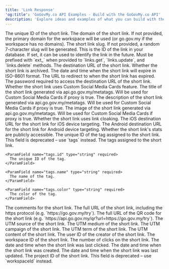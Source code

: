 ```yaml
---
title: 'Link Response'
'og:title': 'GoGovMy.co API Examples - Build with the GoGovMy.co API'
description: 'Explore ideas and examples of what you can build with the GoGovMy.co API'
---
```




<ParamField name="id" type="string" required>
  The unique ID of the short link.
</ParamField>

<ParamField name="domain" type="string" required>
  The domain of the short link. If not provided, the primary domain for the
  workspace will be used (or go.gov.my if the workspace has no domains).
</ParamField>

<ParamField name="key" type="string" required>
  The short link slug. If not provided, a random 7-character slug will be
  generated.
</ParamField>

<ParamField name="externalId" type="string | null" required>
  This is the ID of the link in your database. If set, it can be used to
  identify the link in the future. Must be prefixed with `ext_` when provided to
  `links.get`, `links.update`, and `links.delete` methods.
</ParamField>

<ParamField name="url" type="string" required>
  The destination URL of the short link.
</ParamField>

<ParamField name="archived" type="boolean" required default="false">
  Whether the short link is archived.
</ParamField>

<ParamField name="expiresAt" type="string | null" required>
  The date and time when the short link will expire in ISO-8601 format.
</ParamField>

<ParamField name="expiredUrl" type="string | null" required>
  The URL to redirect to when the short link has expired.
</ParamField>

<ParamField name="password" type="string | null" required>
  The password required to access the destination URL of the short link.
</ParamField>

<ParamField name="proxy" type="boolean" required default="false">
  Whether the short link uses Custom Social Media Cards feature.
</ParamField>

<ParamField name="title" type="string | null" required>
  The title of the short link generated via api.go.gov.my/metatags. Will be used
  for Custom Social Media Cards if proxy is true.
</ParamField>

<ParamField name="description" type="string | null" required>
  The description of the short link generated via api.go.gov.my/metatags. Will be
  used for Custom Social Media Cards if proxy is true.
</ParamField>

<ParamField name="image" type="string | null" required>
  The image of the short link generated via api.go.gov.my/metatags. Will be used
  for Custom Social Media Cards if proxy is true.
</ParamField>

<ParamField name="rewrite" type="boolean" required default="false">
  Whether the short link uses link cloaking.
</ParamField>

<ParamField name="ios" type="string | null" required>
  The iOS destination URL for the short link for iOS device targeting.
</ParamField>

<ParamField name="android" type="string | null" required>
  The Android destination URL for the short link for Android device targeting.
</ParamField>

<ParamField name="publicStats" type="boolean" required default="false">
  Whether the short link's stats are publicly accessible.
</ParamField>

<ParamField name="tagId" type="string | null" required>
  The unique ID of the tag assigned to the short link. This field is deprecated
  – use `tags` instead.
</ParamField>

<ParamField name="tags" type="object[] | null" required>
  The tags assigned to the short link.


    <ParamField name="tags.id" type="string" required>
      The unique ID of the tag.
    </ParamField>

    <ParamField name="tags.name" type="string" required>
      The name of the tag.
    </ParamField>

    <ParamField name="tags.color" type="string" required>
      The color of the tag.
    </ParamField>


</ParamField>

<ParamField name="comments" type="string | null" required>
  The comments for the short link.
</ParamField>

<ParamField name="shortLink" type="string" required>
  The full URL of the short link, including the https protocol (e.g.
  `https://go.gov.my/try`).
</ParamField>

<ParamField name="qrCode" type="string" required>
  The full URL of the QR code for the short link (e.g.
  `https://api.go.gov.my/qr?url=https://go.gov.my/try`).
</ParamField>

<ParamField name="utm_source" type="string | null" required>
  The UTM source of the short link.
</ParamField>

<ParamField name="utm_medium" type="string | null" required>
  The UTM medium of the short link.
</ParamField>

<ParamField name="utm_campaign" type="string | null" required>
  The UTM campaign of the short link.
</ParamField>

<ParamField name="utm_term" type="string | null" required>
  The UTM term of the short link.
</ParamField>

<ParamField name="utm_content" type="string | null" required>
  The UTM content of the short link.
</ParamField>

<ParamField name="userId" type="string" required>
  The user ID of the creator of the short link.
</ParamField>

<ParamField name="workspaceId" type="string" required>
  The workspace ID of the short link.
</ParamField>

<ParamField name="clicks" type="number" required default="0">
  The number of clicks on the short link.
</ParamField>

<ParamField name="lastClicked" type="string | null" required>
  The date and time when the short link was last clicked.
</ParamField>

<ParamField name="createdAt" type="string" required>
  The date and time when the short link was created.
</ParamField>

<ParamField name="updatedAt" type="string" required>
  The date and time when the short link was last updated.
</ParamField>

<ParamField name="projectId" type="string" required>
  The project ID of the short link. This field is deprecated – use `workspaceId`
  instead.
</ParamField>
